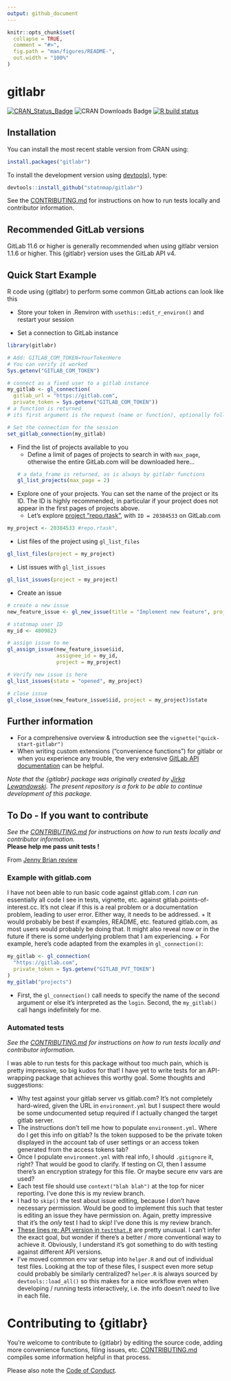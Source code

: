 ```yaml
---
output: github_document
---
```


<!-- README.md is generated from README.Rmd. Please edit that file -->

```r
knitr::opts_chunk$set(
  collapse = TRUE,
  comment = "#>",
  fig.path = "man/figures/README-",
  out.width = "100%"
)
```

# gitlabr

<!-- badges: start -->
[![CRAN\_Status\_Badge](https://www.r-pkg.org/badges/version/gitlabr)](https://cran.r-project.org/package=gitlabr)
![CRAN\ Downloads\ Badge](https://cranlogs.r-pkg.org/badges/gitlabr)
[![R build status](https://github.com/statnmap/gitlabr/workflows/R-CMD-check/badge.svg)](https://github.com/statnmap/gitlabr/actions)
<!-- badges: end -->


## Installation

You can install the most recent stable version from CRAN using:

```r
install.packages("gitlabr")
```

To install the development version using [devtools](https://cran.r-project.org/package=devtools)), type:
```r
devtools::install_github("statnmap/gitlabr")
```

See the [CONTRIBUTING.md](CONTRIBUTING.md) for instructions on how to run tests locally and contributor information.

## Recommended GitLab versions

GitLab 11.6 or higher is generally recommended when using gitlabr version 1.1.6 or higher. This {gitlabr} version uses the GitLab API v4.

## Quick Start Example

R code using {gitlabr} to perform some common GitLab actions can look like this

- Store your token in .Renviron with `usethis::edit_r_environ()` and restart your session 

- Set a connection to GitLab instance
```r
library(gitlabr)

# Add: GITLAB_COM_TOKEN=YourTokenHere
# You can verify it worked
Sys.getenv("GITLAB_COM_TOKEN")

# connect as a fixed user to a gitlab instance
my_gitlab <- gl_connection(
  gitlab_url = "https://gitlab.com",
  private_token = Sys.getenv("GITLAB_COM_TOKEN"))
# a function is returned
# its first argument is the request (name or function), optionally followed by parameters

# Set the connection for the session
set_gitlab_connection(my_gitlab)
```

- Find the list of projects available to you
  + Define a limit of pages of projects to search in with `max_page`, otherwise the entire GitLab.com will be downloaded here...
```r
# a data_frame is returned, as is always by gitlabr functions
gl_list_projects(max_page = 2) 
```

- Explore one of your projects. You can set the name of the project or its ID. The ID is highly recommended, in particular if your project does not appear in the first pages of projects above. 
  + Let's explore [project "repo.rtask"](https://gitlab.com/statnmap/repo.rtask), with `ID = 20384533` on GitLab.com
  
```r
my_project <- 20384533 #repo.rtask",
```

- List files of the project using `gl_list_files`
```r
gl_list_files(project = my_project)
```

- List issues with `gl_list_issues`

```r
gl_list_issues(project = my_project)
```

- Create an issue

```r
# create a new issue
new_feature_issue <- gl_new_issue(title = "Implement new feature", project = my_project)

# statnmap user ID
my_id <- 4809823

# assign issue to me
gl_assign_issue(new_feature_issue$iid,
                assignee_id = my_id,
                project = my_project)

# Verify new issue is here
gl_list_issues(state = "opened", my_project)

# close issue
gl_close_issue(new_feature_issue$iid, project = my_project)$state
```

## Further information

- For a comprehensive overview & introduction see the `vignette("quick-start-gitlabr")`
- When writing custom extensions ("convenience functions") for gitlabr or when you experience any trouble, the very extensive [GitLab API documentation](http://doc.gitlab.com/ce/api/) can be helpful.

_Note that the {gitlabr} package was originally created by [Jirka Lewandowski](https://github.com/jirkalewandowski/gitlabr). The present repository is a fork to be able to continue development of this package._  


## To Do - If you want to contribute

*See the [CONTRIBUTING.md](CONTRIBUTING.md) for instructions on how to run tests locally and contributor information.*  
**Please help me pass unit tests !**

From [Jenny Brian review](https://github.com/jennybc/gitlabr/blob/jenny-review/jenny-review.md)

### Example with gitlab.com

I have not been able to run basic code against gitlab.com. I *can* run essentially all code I see in tests, vignette, etc. against gitlab.points-of-interest.cc. It's not clear if this is a real problem or a documentation problem, leading to user error. Either way, it needs to be addressed.
  + It would probably be best if examples, README, etc. featured gitlab.com, as most users would probably be doing that. It might also reveal now or in the future if there is some underlying problem that I am experiencing.
  + For example, here's code adapted from the examples in `gl_connection()`:
```r
my_gitlab <- gl_connection(
  "https://gitlab.com",
  private_token = Sys.getenv("GITLAB_PVT_TOKEN")
)
my_gitlab("projects")
```

  + First, the `gl_connection()` call needs to specify the name of the second argument or else it's interpreted as the `login`. Second, the `my_gitlab()` call hangs indefinitely for me. 
  
### Automated tests

*See the [CONTRIBUTING.md](CONTRIBUTING.md) for instructions on how to run tests locally and contributor information.*

I was able to run tests for this package without too much pain, which is pretty impressive, so big kudos for that! I have yet to write tests for an API-wrapping package that achieves this worthy goal. Some thoughts and suggestions:

  * Why test against your gitlab server vs gitlab.com? It's not completely hard-wired, given the URL in `environment.yml` but I suspect there would be some undocumented setup required if I actually changed the target gitlab server.
  * The instructions don't tell me how to populate `environment.yml`. Where do I get this info on gitlab? Is the token supposed to be the private token displayed in the account tab of user settings or an access token generated from the access tokens tab?
  * Once I populate `environment.yml` with real info, I should `.gitignore` it, right? That would be good to clarify. If testing on CI, then I assume there's an encryption strategy for this file. Or maybe secure env vars are used?
  * Each test file should use `context("blah blah")` at the top for nicer reporting. I've done this is my review branch.
  * I had to `skip()` the test about issue editing, because I don't have necessary permission. Would be good to implement this such that tester is editing an issue they have permission on. Again, pretty impressive that it's the *only* test I had to skip!  I've done this is my review branch.
  * [These lines re: API version in `testthat.R`](https://github.com/jirkalewandowski/gitlabr/blob/3525479b1316abd2f2122f7778be2c3c4f8b3d06/tests/testthat.R#L4-L14) are pretty unusual. I can't infer the exact goal, but wonder if there's a better / more conventional way to achieve it. Obviously, I understand it's got something to do with testing against different API versions.
  * I've moved common env var setup into `helper.R` and out of individual test files. Looking at the top of these files, I suspect even more setup could probably be similarly centralized? `helper.R` is always sourced by `devtools::load_all()` so this makes for a nice workflow even when developing / running tests interactively, i.e. the info doesn't *need* to live in each file.

# Contributing to {gitlabr}

You're welcome to contribute to {gitlabr} by editing the source code, adding more convenience functions, filing issues, etc. [CONTRIBUTING.md](CONTRIBUTING.md) compiles some information helpful in that process.

Please also note the [Code of Conduct](CONDUCT.md).
